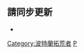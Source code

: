 <noinclude>{{noteTA|G1=NBA}}</noinclude>{{NBA current roster
|name = 波特兰开拓者现时球员名单
|team = 波特兰开拓者
|coach = [[昌西·比卢普斯|比卢普斯]]
|assistants = <nowiki></nowiki>
* [[斯科特·布鲁克斯|布鲁克斯]]
* {{link-en|艾德尼沙·科里|Edniesha Curry|科里}}
* {{link-en|史蒂夫·海策爾|Steve Hetzel|海策爾}}
* {{link-en|米特·帕拉西奧|Milt Palacio|帕拉西奧}}
* {{link-en|羅伊·羅傑斯 (籃球)|Roy Rogers (basketball)|羅傑斯}}
|players =
* 00 [[乔·英格尔斯|英格尔斯]]
* 0 [[達米安·里拉德|里拉德]]
* 1 [[安芬利·西蒙斯|西蒙斯]]
* 2 {{le|特倫登·沃特福德|Trendon Watford|沃特福德}}
* 4 {{le|格雷格·布朗|Greg Brown (basketball, born 2001)|布朗}}
* 5 [[艾瑞克·布萊德索|布萊德索]]
* 6 [[基翁·約翰遜|約翰遜]]
* 8 {{le|布蘭登·威廉斯|Brandon Williams (basketball, born 1999)|威廉斯}}
* 9 {{le|納西爾·利特爾|Nassir Little|利特爾}}
* 10 {{le|藍吉·佩里|Reggie Perry (basketball)|佩里}}
* 11 [[喬許·哈特|哈特]]
* 16 {{le|C·J·伊萊比|C. J. Elleby|伊萊比}}
* 18 [[克里斯·鄧恩|鄧恩]]
* 19 {{le|以利亞·休斯|Elijah Hughes|休斯}}
* 21 {{le|凱爾金·布萊文斯|Keljin Blevins|布萊文斯}}
* 23 [[班·麥克藍莫|麥克藍莫]]
* 24 [[德魯·厄班克斯|厄班克斯]]
* 26 [[贾斯蒂斯·温斯洛|温斯洛]]
* 27 [[優素福·諾基奇|諾基奇]]
* 35 {{le|迪迪·盧扎達|Didi Louzada|盧扎達}}
}}<noinclude>

== 請同步更新 ==
*{{tl|波特兰开拓者球员名单}}

[[Category:波特蘭拓荒者]]
[[Category:NBA现时球员名单导航模板|P]]
</noinclude>